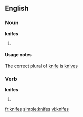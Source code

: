 ==English==

===Noun===
'''knifes'''

# {{nonstandard}} {{plural of|knife}}

====Usage notes====
The correct plural of [[knife]] is [[knives]]

===Verb===
'''knifes'''

# {{third-person singular of|[[knife]]}}

[[fr:knifes]]
[[simple:knifes]]
[[vi:knifes]]